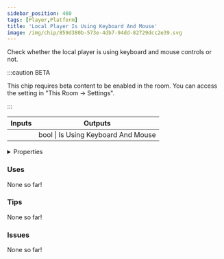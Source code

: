 ```yaml
---
sidebar_position: 460
tags: [Player,Platform]
title: 'Local Player Is Using Keyboard And Mouse'
image: /img/chip/859d380b-573e-4db7-94dd-82729dcc2e39.svg
---
```


Check whether the local player is using keyboard and mouse controls or not.

:::caution BETA

This chip requires beta content to be enabled in the room. You can access the setting in "This Room -> Settings".

:::

<IChip uuid="859d380b-573e-4db7-94dd-82729dcc2e39"/>

<table><thead><tr><th>Inputs</th><th>Outputs</th></tr></thead><tbody><tr><td /><td>bool | Is Using Keyboard And Mouse</td></tr></tbody></table>

<details>
  <summary>Properties</summary>
  <div>
    <div>
    <table>
      <tbody>
        <tr>
          <td>Is beta required?</td>
          <td>Yes</td>
        </tr>
        <tr>
          <td>Is chip a trolling risk?</td>
          <td>No</td>
        </tr>
        <tr>
          <td>Is chip a role assignment risk?</td>
          <td>No</td>
        </tr>
        <tr>
          <td>Chip UUID</td>
          <td>859d380b-573e-4db7-94dd-82729dcc2e39</td>
        </tr>
        <tr>
          <td>Room availability</td>
          <td>Available everywhere</td>
        </tr>
      </tbody>
    </table>
    </div>
  </div>
</details>

### Uses

None so far!

### Tips

None so far!

### Issues

None so far!